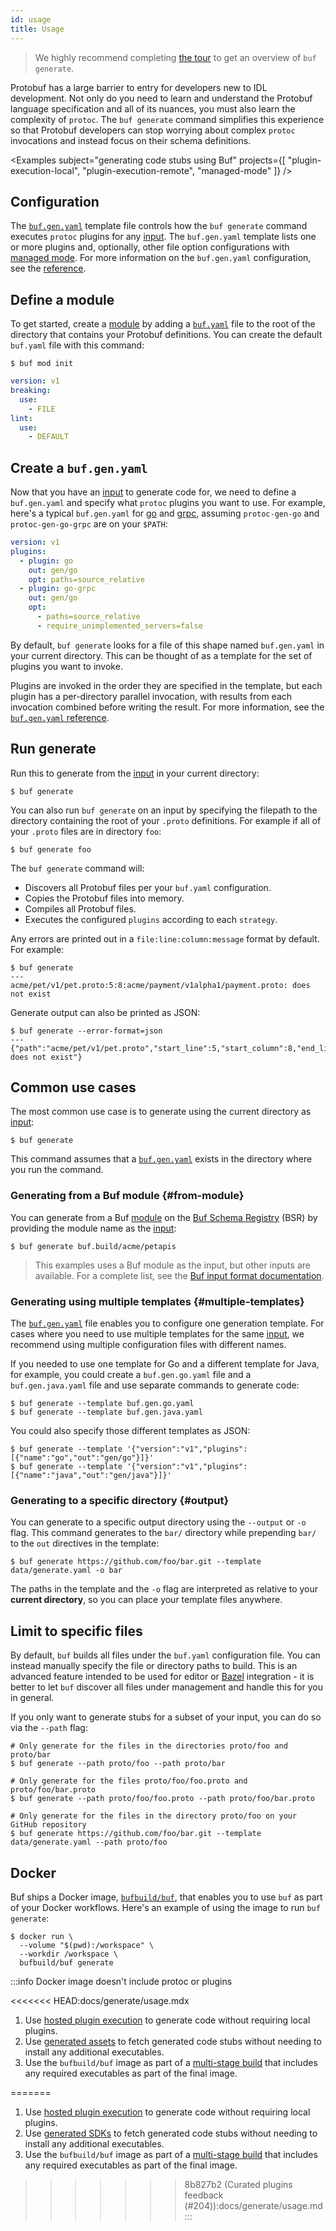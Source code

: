 ```yaml
---
id: usage
title: Usage
---
```


> We highly recommend completing [the tour](../tour/generate-code.md) to get an
> overview of `buf generate`.

Protobuf has a large barrier to entry for developers new to IDL development. Not
only do you need to learn and understand the Protobuf language specification and
all of its nuances, you must also learn the complexity of `protoc`. The
`buf generate` command simplifies this experience so that Protobuf developers
can stop worrying about complex `protoc` invocations and instead focus on their
schema definitions.


<Examples
  subject="generating code stubs using Buf"
  projects={[
    "plugin-execution-local",
    "plugin-execution-remote",
    "managed-mode"
  ]}
/>

## Configuration

The [`buf.gen.yaml`](../configuration/v1/buf-gen-yaml.md) template file controls
how the `buf generate` command executes `protoc` plugins for any
[input](../reference/inputs.md). The `buf.gen.yaml` template lists one or more
plugins and, optionally, other file option configurations with
[managed mode](managed-mode.md). For more information on the `buf.gen.yaml`
configuration, see the [reference](../configuration/v1/buf-gen-yaml.md).

## Define a module

To get started, create a [module](../bsr/overview.mdx#modules) by adding a
[`buf.yaml`](../configuration/v1/buf-yaml.md) file to the root of the directory
that contains your Protobuf definitions. You can create the default `buf.yaml`
file with this command:

```terminal
$ buf mod init
```

```yaml title="buf.yaml"
version: v1
breaking:
  use:
    - FILE
lint:
  use:
    - DEFAULT
```

## Create a `buf.gen.yaml`

Now that you have an [input](../reference/inputs.md) to generate code for, we
need to define a `buf.gen.yaml` and specify what `protoc` plugins you want to
use. For example, here's a typical `buf.gen.yaml` for
[go](https://github.com/protocolbuffers/protobuf-go) and
[grpc](https://github.com/grpc/grpc-go/), assuming `protoc-gen-go` and
`protoc-gen-go-grpc` are on your `$PATH`:

```yaml title="buf.gen.yaml"
version: v1
plugins:
  - plugin: go
    out: gen/go
    opt: paths=source_relative
  - plugin: go-grpc
    out: gen/go
    opt:
      - paths=source_relative
      - require_unimplemented_servers=false
```

By default, `buf generate` looks for a file of this shape named `buf.gen.yaml`
in your current directory. This can be thought of as a template for the set of
plugins you want to invoke.

Plugins are invoked in the order they are specified in the template, but each
plugin has a per-directory parallel invocation, with results from each
invocation combined before writing the result. For more information, see the
[`buf.gen.yaml` reference](../configuration/v1/buf-gen-yaml.md).

## Run generate

Run this to generate from the [input](../reference/inputs.md) in your current
directory:

```terminal
$ buf generate
```

You can also run `buf generate` on an input by specifying the filepath to the
directory containing the root of your `.proto` definitions. For example if all
of your `.proto` files are in directory `foo`:

```terminal
$ buf generate foo
```

The `buf generate` command will:

- Discovers all Protobuf files per your `buf.yaml` configuration.
- Copies the Protobuf files into memory.
- Compiles all Protobuf files.
- Executes the configured `plugins` according to each `strategy`.

Any errors are printed out in a `file:line:column:message` format by default.
For example:

```terminal
$ buf generate
---
acme/pet/v1/pet.proto:5:8:acme/payment/v1alpha1/payment.proto: does not exist
```

Generate output can also be printed as JSON:

```terminal
$ buf generate --error-format=json
---
{"path":"acme/pet/v1/pet.proto","start_line":5,"start_column":8,"end_line":5,"end_column":8,"type":"COMPILE","message":"acme/payment/v1alpha1/payment.proto: does not exist"}
```

## Common use cases

The most common use case is to generate using the current directory as
[input](../reference/inputs.md):

```terminal
$ buf generate
```

This command assumes that a
[`buf.gen.yaml`](../configuration/v1/buf-gen-yaml.md) exists in the directory
where you run the command.

### Generating from a Buf module {#from-module}

You can generate from a Buf [module](../bsr/overview.mdx#modules) on the
[Buf Schema Registry](../bsr/introduction.md) (BSR) by providing the module name
as the [input](../reference/inputs.md):

```terminal
$ buf generate buf.build/acme/petapis
```

> This examples uses a Buf module as the input, but other inputs are available.
> For a complete list, see the
> [Buf input format documentation](../reference/inputs.md#source-formats).

### Generating using multiple templates {#multiple-templates}

The [`buf.gen.yaml`](../configuration/v1/buf-gen-yaml.md) file enables you to
configure one generation template. For cases where you need to use multiple
templates for the same [input](../reference/inputs.md), we recommend using
multiple configuration files with different names.

If you needed to use one template for Go and a different template for Java, for
example, you could create a `buf.gen.go.yaml` file and a `buf.gen.java.yaml`
file and use separate commands to generate code:

```terminal
$ buf generate --template buf.gen.go.yaml
$ buf generate --template buf.gen.java.yaml
```

You could also specify those different templates as JSON:

```terminal
$ buf generate --template '{"version":"v1","plugins":[{"name":"go","out":"gen/go"}]}'
$ buf generate --template '{"version":"v1","plugins":[{"name":"java","out":"gen/java"}]}'
```

### Generating to a specific directory {#output}

You can generate to a specific output directory using the `--output` or `-o`
flag. This command generates to the `bar/` directory while prepending `bar/` to
the `out` directives in the template:

```terminal
$ buf generate https://github.com/foo/bar.git --template data/generate.yaml -o bar
```

The paths in the template and the `-o` flag are interpreted as relative to your
**current directory**, so you can place your template files anywhere.

## Limit to specific files

By default, `buf` builds all files under the `buf.yaml` configuration file. You
can instead manually specify the file or directory paths to build. This is an
advanced feature intended to be used for editor or
[Bazel](/build-systems/bazel.md) integration - it is better to let `buf`
discover all files under management and handle this for you in general.

If you only want to generate stubs for a subset of your input, you can do so via
the `--path` flag:

```terminal
# Only generate for the files in the directories proto/foo and proto/bar
$ buf generate --path proto/foo --path proto/bar

# Only generate for the files proto/foo/foo.proto and proto/foo/bar.proto
$ buf generate --path proto/foo/foo.proto --path proto/foo/bar.proto

# Only generate for the files in the directory proto/foo on your GitHub repository
$ buf generate https://github.com/foo/bar.git --template data/generate.yaml --path proto/foo
```

## Docker

Buf ships a Docker image, [`bufbuild/buf`][image], that enables you to use `buf`
as part of your Docker workflows. Here's an example of using the image to run
`buf generate`:

```terminal
$ docker run \
  --volume "$(pwd):/workspace" \
  --workdir /workspace \
  bufbuild/buf generate
```

:::info Docker image doesn't include protoc or plugins

<<<<<<< HEAD:docs/generate/usage.mdx
1. Use [hosted plugin execution](../bsr/hosted-plugins.md) to generate code without requiring local plugins.
1. Use [generated assets](../bsr/generated-assets/overview.md) to fetch generated code stubs without needing to install any additional executables.
1. Use the `bufbuild/buf` image as part of a [multi-stage build][multi-stage] that includes any required executables as part of the final image.

=======
1. Use [hosted plugin execution](../bsr/remote-generation/remote-plugin-execution.md) to generate code without requiring local plugins.
2. Use [generated SDKs](../bsr/remote-generation/overview.md) to fetch generated code stubs without needing to install any additional executables.
3. Use the `bufbuild/buf` image as part of a [multi-stage build][multi-stage] that includes any required executables as part of the final image.
>>>>>>> 8b827b2 (Curated plugins feedback (#204)):docs/generate/usage.md
:::

[image]: https://hub.docker.com/r/bufbuild/buf
[multi-stage]: https://docs.docker.com/develop/develop-images/multistage-build/
[protoc]: https://
